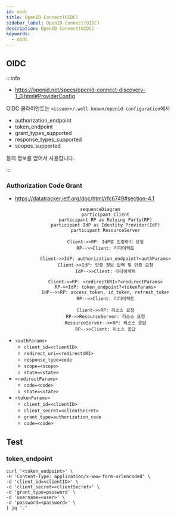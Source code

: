 ```yaml
---
id: oidc
title: OpenID Connect(OIDC)
sidebar_label: OpenID Connect(OIDC)
description: OpenID Connect(OIDC)
keywords:
  - oidc
---
```


## OIDC

:::info

- https://openid.net/specs/openid-connect-discovery-1_0.html#ProviderConfig

OIDC 클라이언트는 `<issuer>/.well-known/openid-configuration`에서

- authorization_endpoint
- token_endpoint
- grant_types_supported
- response_types_supported
- scopes_supported

등의 정보를 얻어서 사용합니다.

:::

### Authorization Code Grant

- https://datatracker.ietf.org/doc/html/rfc6749#section-4.1

<center>

```mermaid
sequenceDiagram
    participant Client
    participant RP as Relying Party(RP)
    participant IdP as Identity Provider(IdP)
    participant ResourceServer

    Client->>RP: IdP로 인증하기 요청
    RP-->>Client: 리다이렉트

    Client->>IdP: authorization_endpoint?<authParams>
    Client->>IdP: 인증 정보 입력 및 인증 요청
    IdP-->>Client: 리다이렉트

    Client->>RP: <redirectURI>?<redirectParams>
    RP->>IdP: token_endpoint?<tokenParams>
    IdP-->>RP: access_token, id_token, refresh_token
    RP-->>Client: 리다이렉트

    Client->>RP: 리소스 요청
    RP->>ResourceServer: 리소스 요청
    ResourceServer-->>RP: 리소스 응답
    RP-->>Client: 리소스 응답
```

</center>

- `<authParams>`
  - `client_id=<clientID>`
  - `redirect_uri=<redirectURI>`
  - `response_type=code`
  - `scope=<scope>`
  - `state=<state>`
- `<redirectParams>`
  - `code=<code>`
  - `state=<state>`
- `<tokenParams>`
  - `client_id=<clientID>`
  - `client_secret=<clientSecret>`
  - `grant_type=authorization_code`
  - `code=<code>`

## Test

### token_endpoint

```shell
curl '<token_endpoint>' \
-H 'Content-Type: application/x-www-form-urlencoded' \
-d 'client_id=<clientID>' \
-d 'client_secret=<clientSecret>' \
-d 'grant_type=password' \
-d 'username=<user>' \
-d 'password=<password>' \
| jq '.'
```
